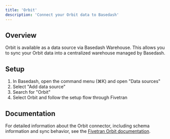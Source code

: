 ```yaml
---
title: 'Orbit'
description: 'Connect your Orbit data to Basedash'
---
```


## Overview

Orbit is available as a data source via Basedash Warehouse. This allows you to sync your Orbit data into a centralized warehouse managed by Basedash.

## Setup

1. In Basedash, open the command menu (⌘K) and open "Data sources"
2. Select "Add data source"
3. Search for "Orbit"
4. Select Orbit and follow the setup flow through Fivetran

## Documentation

For detailed information about the Orbit connector, including schema information and sync behavior, see the [Fivetran Orbit documentation](https://fivetran.com/docs/connectors/applications/orbit).
